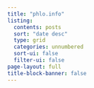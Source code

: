 ```yaml
---
title: "phlo.info"
listing:
  contents: posts
  sort: "date desc"
  type: grid
  categories: unnumbered
  sort-ui: false
  filter-ui: false
page-layout: full
title-block-banner: false
---
```




